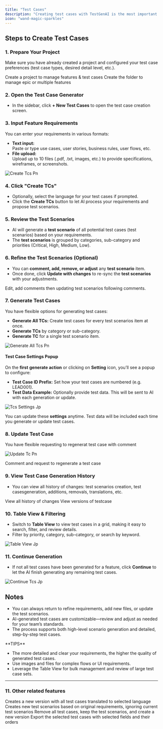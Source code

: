 ```yaml
---
title: "Test Cases"
description: "Creating test cases with TestGenAI is the most important step to ensure your product is well-tested and high quality. The platform leverages AI to help you quickly generate, review, and manage comprehensive, detailed test cases from just your requirements."
icon: "wand-magic-sparkles"
---
```


## Steps to Create Test Cases

### 1. Prepare Your Project

Make sure you have already created a project and configured your test case preferences (test case types, desired detail level, etc.).

<CardGroup cols={2}>
  <Card title="Create project" icon="folder-open" href="/using-testgenai/CreatingaNewProject">
    Create a project to manage features & test cases
  </Card>
  <Card title="Modules" icon="folder" href="/using-testgenai/CreatingModules">
    Create the folder to manage epic or multiple features
  </Card>
</CardGroup>

### 2. Open the Test Case Generator

- In the sidebar, click **\+ New Test Cases** to open the test case creation screen.

### 3. Input Feature Requirements

You can enter your requirements in various formats:

- **Text input:**\
  Paste or type use cases, user stories, business rules, user flows, etc.
- **File upload:**\
  Upload up to 10 files (.pdf, .txt, images, etc.) to provide specifications, wireframes, or screenshots.

![Create Tcs Pn](/images/create-tcs.png)

### 4. Click "Create TCs"

- Optionally, select the language for your test cases if prompted.
- Click the **Create TCs** button to let AI process your requirements and propose test scenarios.

### 5. Review the Test Scenarios

- AI will generate a **test scenario** of all potential test cases (test scenarios) based on your requirements.
- The **test scenarios** is grouped by categories, sub-category and priorities (Critical, High, Medium, Low).

### 6. Refine the Test Scenarios (Optional)

- You can **comment, add, remove, or adjust** any **test scenario** item.
- Once done, click **Update with changes** to re-sync the **test scenarios** with your adjustments.

<Card title="Update With Changes" icon="file-pen" href="/using-testgenai/UpdateWithChanges">
  Edit, add comments then updating test scenarios following comments.
</Card>

### 7. Generate Test Cases

You have flexible options for generating test cases:

- **Generate All TCs:** Create test cases for every test scenarios item at once.
- **Generate TCs** by category or sub-category.
- **Generate TC** for a single test scenario item.

![Generate All Tcs Pn](/images/generate-all-tcs.png)

#### Test Case Settings Popup

On the **first** **generate action** or clicking on **Setting** icon, you’ll see a popup to configure:

- **Test Case ID Prefix:** Set how your test cases are numbered (e.g. LEAD001).
- **Test Data Example:** Optionally provide test data. This will be sent to AI with each generation or update.

![Tcs Settings Jp](/images/tcs-settings.jpg)

You can update these **settings** anytime. Test data will be included each time you generate or update test cases.

### 8. Update Test Case

You have flexible requesting to regenerat test case with comment

![Update Tc Pn](/images/update-tc.png)

<Card title="Update Testcase" icon="sliders" href="/using-testgenai/UpdateTestCase">
  Comment and request to regenerate a test case
</Card>

### 9. View Test Case Generation History

- You can view all history of changes: test scenarios creation, test casesgeneration, additions, removals, translations, etc.

<CardGroup cols={2}>
  <Card title="Timeline" icon="timeline" href="/using-testgenai/Timeline">
    View all history of changes
  </Card>
  <Card title="Versions" icon="code-branch" href="/using-testgenai/Versions">
    View versions of testcase
  </Card>
</CardGroup>

### 10. Table View & Filtering

- Switch to **Table View** to view test cases in a grid, making it easy to search, filter, and review details.
- Filter by priority, category, sub-category, or search by keyword.

![Table View Jp](/images/table-view.jpg)

### 11. Continue Generation

- If not all test cases have been generated for a feature, click **Continue** to let the AI finish generating any remaining test cases.

![Continue Tcs Jp](/images/continue-tcs.jpg)

## Notes

- You can always return to refine requirements, add new files, or update the test scenarios.
- AI-generated test cases are customizable—review and adjust as needed for your team’s standards.
- The process supports both high-level scenario generation and detailed, step-by-step test cases.

<Tip>
  **TIPS**

  - The more detailed and clear your requirements, the higher the quality of generated test cases.
  - Use images and files for complex flows or UI requirements.
  - Leverage the Table View for bulk management and review of large test case sets.
</Tip>

---

### 11. Other related features

<CardGroup cols={2}>
  <Card title="Translate Test Cases" icon="language" href="/using-testgenai/Translate">
    Creates a new version with all test cases translated to selected language
  </Card>
  <Card title="Rebuild Test Scenarios" icon="repeat" href="/using-testgenai/RebuildScenarios">
    Creates new test scenarios based on original requirements, ignoring current test scenarios
  </Card>
  <Card title="Clone Test Scenarios" icon="copy" href="/using-testgenai/CloneScenarios">
    Remove all test cases, keep the test scenarios, and create a new version
  </Card>
  <Card title="Export TCs" icon="file-arrow-down" href="/using-testgenai/Export">
    Export the selected test cases with selected fields and their orders
  </Card>
</CardGroup>